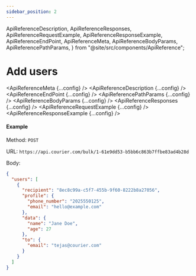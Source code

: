 ```yaml
---
sidebar_position: 2
---
```


  ApiReferenceDescription,
  ApiReferenceResponses,
  ApiReferenceRequestExample,
  ApiReferenceResponseExample,
  ApiReferenceEndPoint,
  ApiReferenceMeta,
  ApiReferenceBodyParams,
  ApiReferencePathParams,
} from "@site/src/components/ApiReference";

# Add users

<ApiReferenceMeta {...config} />
<ApiReferenceDescription {...config} />
<ApiReferenceEndPoint {...config} />
<ApiReferencePathParams {...config} />
<ApiReferenceBodyParams {...config} />
<ApiReferenceResponses {...config} />
<ApiReferenceRequestExample {...config} />
<ApiReferenceResponseExample {...config} />

#### Example

Method: `POST`

URL: `https://api.courier.com/bulk/1-61e9dd53-b5bb6c863b7ffbe83ad4b28d`

Body:
​

```json
{
  "users": [
    {
      "recipient": "8ec8c99a-c5f7-455b-9f60-8222b8a27056",
      "profile": {
        "phone_number": "2025550125",
        "email": "hello@example.com"
      },
      "data": {
        "name": "Jane Doe",
        "age": 27
      },
      "to": {
        "email": "tejas@courier.com"
      }
    }
  ]
}
```
